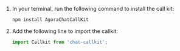 <PlatformWrapper platform="web">

1. In your terminal, run the following command to install the call kit:

   ```bash
   npm install AgoraChatCallKit
   ```

2. Add the following line to import the callkit:

   ```javascript
   import Callkit from 'chat-callkit';
   ```
   
</PlatformWrapper>